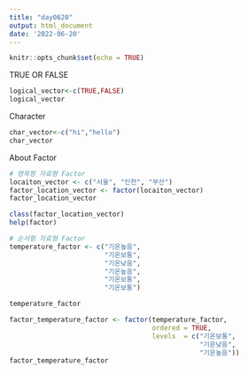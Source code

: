 ```yaml
---
title: "day0620"
output: html_document
date: '2022-06-20'
---
```


```r
knitr::opts_chunk$set(echo = TRUE)
```
TRUE OR FALSE
```r
logical_vector<-c(TRUE,FALSE)
logical_vector

```
Character
```r
char_vector<-c("hi","hello")
char_vector
```
About Factor
```r
# 명목형 자료형 Factor
locaiton_vector <- c("서울", "인천", "부산")
factor_location_vector <- factor(locaiton_vector)
factor_location_vector

class(factor_location_vector)
help(factor)

# 순서형 자료형 Factor
temperature_factor <- c("기온높음", 
                        "기온보통", 
                        "기온낮음", 
                        "기온높음", 
                        "기온보통", 
                        "기온보통")

temperature_factor

factor_temperature_factor <- factor(temperature_factor, 
                                    ordered = TRUE, 
                                    levels  = c("기온보통", 
                                                "기온낮음", 
                                                "기온높음"))
factor_temperature_factor

```

